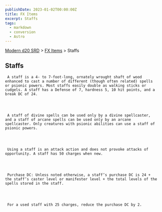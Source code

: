 ```yaml
---
publishDate: 2023-01-02T00:00:00Z
title: FX Items
excerpt: Staffs
tags:
  - markdown
  - conversion
  - Astro
---
```


[Modern d20 SRD](/#modernD20) > [FX Items](modern-d20-srd-fx-items-index) > Staffs

## Staffs




     A staff is a 4- to 7-foot-long, ornately wrought shaft of wood enhanced to cast a number of different (though often related) spells or psionic powers. Most staffs easily double as walking sticks or cudgels. A staff has a Defense of 7, hardness 5, 10 hit points, and a break DC of 24.




     A staff of divine spells can be used only by a divine spellcaster, and a staff of arcane spells can be used only by an arcane spellcaster. Only creatures with psionic abilities can use a staff of psionic powers.




     Using a staff is an attack action and does not provoke attacks of opportunity. A staff has 50 charges when new.




     Purchase DC: Unless noted otherwise, a staff’s purchase DC is 24 + the staff’s caster level or manifester level + the total levels of the spells stored in the staff.




     For a used staff with 25 charges, reduce the purchase DC by 2.
